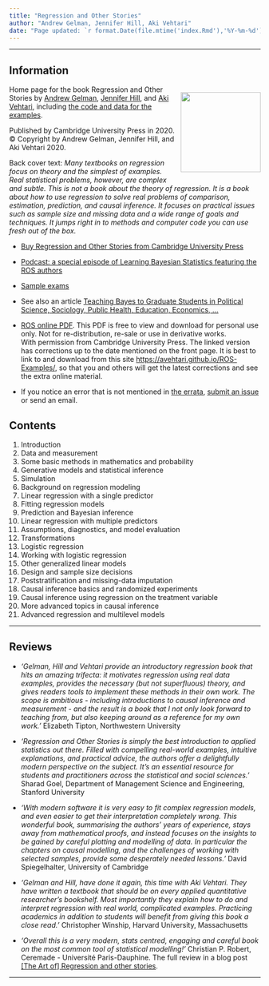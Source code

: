 ```yaml
---
title: "Regression and Other Stories"
author: "Andrew Gelman, Jennifer Hill, Aki Vehtari"
date: "Page updated: `r format.Date(file.mtime('index.Rmd'),'%Y-%m-%d')`"
---
```


-------------

## Information

<div style= "float:right;position: relative; margin-left:6px; margin-bottom:6px;">
 ![](ROS_frontcover.png){ width=160 }
</div>
Home page for the book Regression and Other Stories by [Andrew Gelman](http://www.stat.columbia.edu/~gelman/), [Jennifer Hill](https://steinhardt.nyu.edu/people/jennifer-hill), and [Aki Vehtari](https://users.aalto.fi/~ave/), including [the code and data for the examples](examples.html).

Published by Cambridge University Press in 2020.<br> © Copyright by Andrew Gelman, Jennifer Hill, and Aki Vehtari 2020.

Back cover text: *Many textbooks on regression focus on theory and
the simplest of examples. Real statistical problems, however, are
complex and subtle. This is not a book about the theory of
regression. It is a book about how to use regression to solve real
problems of comparison, estimation, prediction, and causal
inference. It focuses on practical issues such as sample size and
missing data and a wide range of goals and techniques. It jumps
right in to methods and computer code you can use fresh out of the
box.*

- [Buy Regression and Other Stories from Cambridge University Press](https://doi.org/10.1017/9781139161879)

- [Podcast: a special episode of Learning Bayesian Statistics featuring the ROS authors](https://www.learnbayesstats.com/episode/20-regression-and-other-stories-with-andrew-gelman-jennifer-hill-aki-vehtari)
  
- [Sample exams](https://github.com/avehtari/ROS-Examples/tree/master/Exams/)
- See also an article [Teaching Bayes to Graduate Students in Political Science, Sociology, Public Health, Education, Economics, ...](http://www.stat.columbia.edu/~gelman/research/published/teachingbayes.pdf)

- [ROS online PDF](https://users.aalto.fi/~ave/ROS.pdf). This PDF is free to view and download for personal use only. Not for re-distribution, re-sale or use in derivative works.<br> With permission from Cambridge University Press. The linked version has corrections up to the date mentioned on the front page. It is best to link to and download from this site [https://avehtari.github.io/ROS-Examples/](https://avehtari.github.io/ROS-Examples/), so that you and others will get the latest corrections and see the extra online material.

- If you notice an error that is not mentioned in [the errata](errata.html), [submit an issue](https://github.com/avehtari/ROS-Examples/issues) or send an email.



## Contents

1. Introduction
2. Data and measurement
3. Some basic methods in mathematics and probability
4. Generative models and statistical inference
5. Simulation
6. Background on regression modeling
7. Linear regression with a single predictor
8. Fitting regression models
9. Prediction and Bayesian inference 
10. Linear regression with multiple predictors
11. Assumptions, diagnostics, and model evaluation
12. Transformations
13. Logistic regression
14. Working with logistic regression
15. Other generalized linear models
16. Design and sample size decisions
17. Poststratification and missing-data imputation
18. Causal inference basics and randomized experiments
19. Causal inference using regression on the treatment variable
21. More advanced topics in causal inference
22. Advanced regression and multilevel models

-------------

## Reviews

- *'Gelman, Hill and Vehtari provide an introductory regression book that hits an amazing trifecta: it motivates regression using real data examples, provides the necessary (but not superfluous) theory, and gives readers tools to implement these methods in their own work. The scope is ambitious - including introductions to causal inference and measurement - and the result is a book that I not only look forward to teaching from, but also keeping around as a reference for my own work.'* Elizabeth Tipton, Northwestern University

- *'Regression and Other Stories is simply the best introduction to applied statistics out there. Filled with compelling real-world examples, intuitive explanations, and practical advice, the authors offer a delightfully modern perspective on the subject. It's an essential resource for students and practitioners across the statistical and social sciences.'* Sharad Goel, Department of Management Science and Engineering, Stanford University

- *'With modern software it is very easy to fit complex regression models, and even easier to get their interpretation completely wrong. This wonderful book, summarising the authors' years of experience, stays away from mathematical proofs, and instead focuses on the insights to be gained by careful plotting and modelling of data. In particular the chapters on causal modelling, and the challenges of working with selected samples, provide some desperately needed lessons.'* David Spiegelhalter, University of Cambridge

- *'Gelman and Hill, have done it again, this time with Aki Vehtari. They have written a textbook that should be on every applied quantitative researcher's bookshelf. Most importantly they explain how to do and interpret regression with real world, complicated examples. Practicing academics in addition to students will benefit from giving this book a close read.'* Christopher Winship, Harvard University, Massachusetts

- *'Overall this is a very modern, stats centred, engaging and careful book on the most common tool of statistical modelling!'* Christian P. Robert, Ceremade - Université Paris-Dauphine. The full review in a blog post [[The Art of] Regression and other stories](https://xianblog.wordpress.com/2020/07/23/the-art-of-regression-and-other-stories/).

-------------
